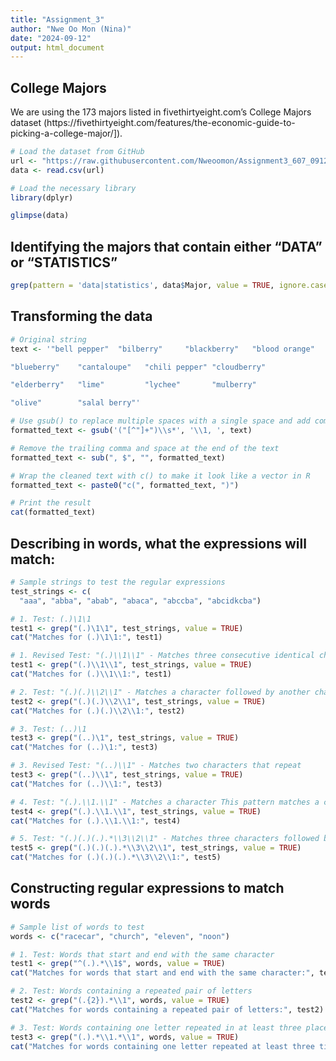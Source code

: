 ---
title: "Assignment_3"
author: "Nwe Oo Mon (Nina)"
date: "2024-09-12"
output: html_document
---
## College Majors

We are using the 173 majors listed in fivethirtyeight.com’s College Majors dataset (https://fivethirtyeight.com/features/the-economic-guide-to-picking-a-college-major/]).

```{r loading dataset}
# Load the dataset from GitHub
url <- "https://raw.githubusercontent.com/Nweoomon/Assignment3_607_091224/main/majors-list.csv"
data <- read.csv(url)

# Load the necessary library
library(dplyr)

glimpse(data)
```

## Identifying the majors that contain either "DATA" or "STATISTICS"

```{r identifying majors}
grep(pattern = 'data|statistics', data$Major, value = TRUE, ignore.case = TRUE)
```

## Transforming the data
```{r transforms}
# Original string
text <- '"bell pepper"  "bilberry"     "blackberry"   "blood orange"

"blueberry"    "cantaloupe"   "chili pepper" "cloudberry"  

"elderberry"   "lime"         "lychee"       "mulberry"    

"olive"        "salal berry"'

# Use gsub() to replace multiple spaces with a single space and add commas
formatted_text <- gsub('("[^"]+")\\s*', '\\1, ', text) 

# Remove the trailing comma and space at the end of the text
formatted_text <- sub(", $", "", formatted_text)

# Wrap the cleaned text with c() to make it look like a vector in R
formatted_text <- paste0("c(", formatted_text, ")")

# Print the result
cat(formatted_text)
```

## Describing in words, what the expressions will match:

```{r matching_expressions}
# Sample strings to test the regular expressions
test_strings <- c(
  "aaa", "abba", "abab", "abaca", "abccba", "abcidkcba")

# 1. Test: (.)\1\1 
test1 <- grep("(.)\1\1", test_strings, value = TRUE)
cat("Matches for (.)\1\1:", test1)

# 1. Revised Test: "(.)\\1\\1" - Matches three consecutive identical characters
test1 <- grep("(.)\\1\\1", test_strings, value = TRUE)
cat("Matches for (.)\\1\\1:", test1)

# 2. Test: "(.)(.)\\2\\1" - Matches a character followed by another character and their reverse
test2 <- grep("(.)(.)\\2\\1", test_strings, value = TRUE)
cat("Matches for (.)(.)\\2\\1:", test2)

# 3. Test: (..)\1 
test3 <- grep("(..)\1", test_strings, value = TRUE)
cat("Matches for (..)\1:", test3)

# 3. Revised Test: "(..)\\1" - Matches two characters that repeat
test3 <- grep("(..)\\1", test_strings, value = TRUE)
cat("Matches for (..)\\1:", test3)

# 4. Test: "(.).\\1.\\1" - Matches a character This pattern matches a character is followed by any character, then the same character again, followed by any character, and the same character once more.
test4 <- grep("(.).\\1.\\1", test_strings, value = TRUE)
cat("Matches for (.).\\1.\\1:", test4)

# 5. Test: "(.)(.)(.).*\\3\\2\\1" - Matches three characters followed by their reverse
test5 <- grep("(.)(.)(.).*\\3\\2\\1", test_strings, value = TRUE)
cat("Matches for (.)(.)(.).*\\3\\2\\1:", test5)
```

## Constructing regular expressions to match words

```{r match_words}
# Sample list of words to test
words <- c("racecar", "church", "eleven", "noon")

# 1. Test: Words that start and end with the same character
test1 <- grep("^(.).*\\1$", words, value = TRUE)
cat("Matches for words that start and end with the same character:", test1)

# 2. Test: Words containing a repeated pair of letters
test2 <- grep("(.{2}).*\\1", words, value = TRUE)
cat("Matches for words containing a repeated pair of letters:", test2)

# 3. Test: Words containing one letter repeated in at least three places
test3 <- grep("(.).*\\1.*\\1", words, value = TRUE)
cat("Matches for words containing one letter repeated at least three times:", test3)
```